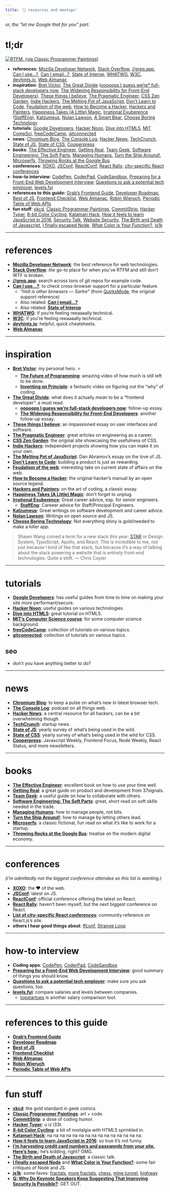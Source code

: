 ```yaml
---
title: '🤝 resources and meetups'
---
```


or, *the “let me Google that for you” part.*

# tl;dr
[![RTFM. (via Classic Programmer Paintings)](/img/rtfm.jpg "right-33")](https://classicprogrammerpaintings.com/post/146552180542/rtfm-charles-west-cope-oil-on-canvas-1872)

- **references**: [Mozilla Developer Network](https://developer.mozilla.org/en-US/), [Stack Overflow](https://stackoverflow.com/), [//grep.app](https://grep.app/), [Can I use…?](https://caniuse.com/), [Can I email…?](https://www.caniemail.com/), [State of Interop](https://wpt.fyi/interop-2023), [WHATWG](https://whatwg.org/), [W3C](https://www.w3.org/standards/), [devhints.io](https://devhints.io/), [Web Almanac](https://almanac.httparchive.org/en/2022/)
- **inspiration**: [Bret Victor](http://worrydream.com/), [The Great Divide](https://css-tricks.com/the-great-divide/) ([ooooops I guess we’re* full-stack developers now](https://css-tricks.com/ooooops-i-guess-were-full-stack-developers-now/), [The Widening Responsibility for Front-End Developers](https://css-tricks.com/the-widening-responsibility-for-front-end-developers/)), [These things I believe](https://jonoscript.wordpress.com/these-things-i-believe/), [The Pragmatic Engineer](https://newsletter.pragmaticengineer.com/), [CSS Zen Garden](http://csszengarden.com/), [Indie Hackers](https://www.indiehackers.com/), [The Melting Pot of JavaScript](https://increment.com/development/the-melting-pot-of-javascript/), [Don’t Learn to Code](http://ryanhoover.me/post/67471168540/dont-learn-to-code), [Feudalism of the web](https://kottke.org/18/07/the-webs-transition-from-nomadism-to-feudalism), [How to Become a Hacker](http://www.catb.org/esr/faqs/hacker-howto.html), [Hackers and Painters](http://www.paulgraham.com/hp.html), [Happiness Takes (A Little) Magic](https://web.archive.org/web/20161021143830/http://thewirecutter.com/blog/happiness-takes-a-little-magic/), [Irrational Exuberence](https://lethain.com/) ([StaffEng](https://staffeng.com/)), [Kalzumeus](https://www.kalzumeus.com/greatest-hits/), [Nolan Lawson](https://nolanlawson.com/2017/03/05/what-it-feels-like-to-be-an-open-source-maintainer/), [A Smart Bear](https://longform.asmartbear.com/), [Choose Boring Technology](https://boringtechnology.club/)
- **tutorials**: [Google Developers](https://developers.google.com/web/), [Hacker Noon](http://hackernoon.com/), [Dive into HTML5](http://diveinto.html5doctor.com/), [MIT CompSci](https://ocw.mit.edu/ans7870/6/6.005/s16/), [freeCodeCamp](https://medium.freecodecamp.org/), [gitconnected](https://levelup.gitconnected.com/)
- **news**: [Chromium Blog](https://blog.chromium.org/), [The Console Log](https://theconsolelog.com/), [Hacker News](https://news.ycombinator.com/), [TechCrunch](https://techcrunch.com/), [State of JS](https://stateofjs.com/), [State of CSS](https://stateofcss.com/), [Cooperpress](https://cooperpress.com/publications/)
- **books**: [The Effective Engineer](http://www.effectiveengineer.com/), [Getting Real](https://basecamp.com/books/Getting%20Real.pdf), [Team Geek](http://shop.oreilly.com/product/0636920018025.do), [Software Engineering: The Soft Parts](https://addyosmani.com/blog/software-engineering-soft-parts/?utm_source=hackernewsletter&utm_medium=email&utm_term=working), [Managing Humans](http://managinghumans.com/), [Turn the Ship Around!](https://www.davidmarquet.com/books/), [Microserfs](https://en.wikipedia.org/wiki/Microserfs), [Throwing Rocks at the Google Bus](http://www.rushkoff.com/books/throwing-rocks-at-the-google-bus/)
- **conferences**: [XOXO](https://2018.xoxofest.com/), [JSConf](https://jsconf.com/), [ReactConf](https://conf.reactjs.org/), [React Rally](https://www.reactrally.com/), [city-specific React conferences](https://reactjs.org/community/conferences.html)
- **how-to interview**: [CodePen](https://codepen.io/), [CoderPad](https://coderpad.io/), [CodeSandbox](https://codesandbox.io/s/new), [Preparing for a Front-End Web Development Interview](http://davidshariff.com/blog/preparing-for-a-front-end-web-development-interview-in-2017/), [Questions to ask a potential tech employer](https://gitlab.com/doctorj/interview-questions/blob/master/interview-questions.yml), [levels.fyi](https://www.levels.fyi/)
- **references to this guide:** [Grab’s Frontend Guide](https://github.com/grab/front-end-guide), [Developer Roadmap](https://github.com/kamranahmedse/developer-roadmap), [Best of JS](https://risingstars.js.org), [Frontend Checklist](https://frontendchecklist.io/), [Web Almanac](https://almanac.httparchive.org/), [Robin Wieruch](https://www.robinwieruch.de/react-libraries), [Periodic Table of Web APIs](http://wwwperiodictable.surge.sh/?hn5)
- **fun stuff**: [xkcd](https://xkcd.com/), [Classic Programmer Paintings](http://classicprogrammerpaintings.com/), [CommitStrip](http://www.commitstrip.com), [Hacker Typer](http://hackertyper.net/), [8-bit Color Cycling](http://www.effectgames.com/demos/canvascycle/), [Katamari Hack](http://kathack.com/), [How it feels to learn JavaScript in 2016](https://hackernoon.com/how-it-feels-to-learn-javascript-in-2016-d3a717dd577f), [Security Talk](https://www.youtube.com/watch?v=ajGX7odA87k), [Website Security](https://hackernoon.com/im-harvesting-credit-card-numbers-and-passwords-from-your-site-here-s-how-9a8cb347c5b5), [The Birth and Death of Javascript](https://www.destroyallsoftware.com/talks/the-birth-and-death-of-javascript), [I finally escaped Node](https://acco.io/i-escaped-node), [What Color is Your Function?](https://journal.stuffwithstuff.com/2015/02/01/what-color-is-your-function/), [js1k](https://js1k.com/)


----------
# references
- [**Mozilla Developer Network**](https://developer.mozilla.org/en-US/): the best reference for web technologies.
- [**Stack Overflow**](https://stackoverflow.com/): *the* go-to place for when you’ve RTFM and still don’t WTF is broken.
- [**//grep.app**](https://grep.app/): search across tons of git repos for example code. 
- [**Can I use…?**](https://caniuse.com/): to check cross-browser support for a particular feature.
    - “*Hell is other browsers — Sartre”* (from [QuirksMode](https://www.quirksmode.org/), the original support reference)
    - Also related: [**Can I email…?**](https://www.caniemail.com/)
    - Also related: [**State of Interop**](https://wpt.fyi/interop-2023)
- [**WHATWG**](https://whatwg.org/): if you’re feeling reeaaaally technical.
- [**W3C**](https://www.w3.org/standards/): if you’re feeling reeaaaally technical.
- [**devhints.io**](https://devhints.io/): helpful, quick cheatsheets.
- [**Web Almanac**](https://almanac.httparchive.org/en/2022/)


----------
# inspiration
- [**Bret Victor**](http://worrydream.com/): my personal hero. ⭐
    - [**The Future of Programming**](https://vimeo.com/71278954): amazing video of how much is still left to be done.
    - [**Inventing on Principle**](https://vimeo.com/36579366): a fantastic video on figuring out the “why” of coding.
- [**The Great Divide**](https://css-tricks.com/the-great-divide/): what does it actually *mean* to be a “frontend developer”. a must read.
    - [**ooooops I guess we’re full-stack developers now**](https://css-tricks.com/ooooops-i-guess-were-full-stack-developers-now/): follow-up essay.
    - [**The Widening Responsibility for Front-End Developers**](https://css-tricks.com/the-widening-responsibility-for-front-end-developers/): another follow-up essay.
- [**These things I believe**](https://jonoscript.wordpress.com/these-things-i-believe/): an impassioned essay on user interfaces and software.
- [**The Pragmatic Engineer**](https://newsletter.pragmaticengineer.com/): great articles on engineering as a career.
- [**CSS Zen Garden**](http://csszengarden.com/): the original site showcasing the usefulness of CSS.
- [**Indie Hackers**](https://www.indiehackers.com/): independent projects showing how you can make it on your own.
- [**The Melting Pot of JavaScript**](https://increment.com/development/the-melting-pot-of-javascript/): Dan Abramov’s essay on the love of JS.
- [**Don’t Learn to Code**](http://ryanhoover.me/post/67471168540/dont-learn-to-code): building a product is just as rewarding.
- [**Feudalism of the web**](https://kottke.org/18/07/the-webs-transition-from-nomadism-to-feudalism): interesting take on current state of affairs on the web.
- [**How to Become a Hacker**](http://www.catb.org/esr/faqs/hacker-howto.html): the original hacker’s manual by an open source legend.
- [**Hackers and Painters**](http://www.paulgraham.com/hp.html): on the art of coding, a classic essay.
- [**Happiness Takes (A Little) Magic**](https://web.archive.org/web/20161021143830/http://thewirecutter.com/blog/happiness-takes-a-little-magic/): don’t forget to unplug.
- [**Irrational Exuberence**](https://lethain.com/): Great career advice, esp. for senior engineers.
    - [**StaffEng**](https://staffeng.com/): Careeer advice for Staff/Principal Engineers.
- [**Kalzumeus**](https://www.kalzumeus.com/greatest-hits/): Great writings on software development and career advice.
- [**Nolan Lawson**](https://nolanlawson.com/2017/03/05/what-it-feels-like-to-be-an-open-source-maintainer/): Writings on open source and JS.
- [**Choose Boring Technology**](https://boringtechnology.club/): Not everything shiny is gold/needed to make a killer app.


> Shawn Wang coined a term for a new stack this year: [STAR](https://css-tricks.com/star-apps-a-new-generation-of-front-end-tooling-for-development-workflows/) or Design System, TypeScript, Apollo, and React. This is incredible to me, not just because I kind of like that stack, but because it’s a way of talking about the stack powering a website that is entirely front-end technologies. Quite a shift.
>  — Chris Coyier


----------
# tutorials
- [**Google Developers**](https://developers.google.com/web/): has useful guides from time to time on making your site more performant/secure.
- [**Hacker Noon**](http://hackernoon.com/): useful guides on various technologies.
- [**Dive into HTML5**](http://diveinto.html5doctor.com/): great tutorial on HTML5.
- [**MIT’s Computer Science course**](https://ocw.mit.edu/ans7870/6/6.005/s16/): for some computer science background.
- [**freeCodeCamp**](https://medium.freecodecamp.org/): collection of tutorials on various topics.
- [**gitconnected**](https://levelup.gitconnected.com/): collection of tutorials on various topics.
## seo
- don't you have anything better to do?


----------
# news
- [**Chromium Blog**](https://blog.chromium.org/): to keep a pulse on what’s new in latest browser tech.
- [**The Console Log**](https://theconsolelog.com/): podcast on all things web.
- [**Hacker News**](https://news.ycombinator.com/): a central resource for all hackers, can be a bit overwhelming though.
- [**TechCrunch**](https://techcrunch.com/): startup news.
- [**State of JS**](https://stateofjs.com/): yearly survey of what’s being used in the wild.
- [**State of CSS**](https://stateofcss.com/): yearly survey of what’s being used in the wild for CSS.
- [**Cooperpress**](https://cooperpress.com/publications/): Javascript Weekly, Frontend Focus, Node Weekly, React Status, and more newsletters.


----------
# books
- [**The Effective Engineer**](http://www.effectiveengineer.com/): excellent book on how to use your time well.
- [**Getting Real**](https://basecamp.com/books/Getting%20Real.pdf): a great guide on product and development from 37signals.
- [**Team Geek**](http://shop.oreilly.com/product/0636920018025.do): a useful guide on how to collaborate with others.
- [**Software Engineering: The Soft Parts**](https://addyosmani.com/blog/software-engineering-soft-parts/?utm_source=hackernewsletter&utm_medium=email&utm_term=working): great, short read on soft skills needed in the trade.
- [**Managing Humans**](http://managinghumans.com/): how to manage people, not bits.
- [**Turn the Ship Around!**](https://www.davidmarquet.com/books/): how to manage by letting others lead.
- [**Microserfs**](https://en.wikipedia.org/wiki/Microserfs): a classic fictional, fun read on what it’s like to work for a startup.
- [**Throwing Rocks at the Google Bus**](http://www.rushkoff.com/books/throwing-rocks-at-the-google-bus/): treatise on the modern digital economy.


----------
# conferences

*(i’m admittedly not the biggest conference attendee so this list is wanting.)*

- [**XOXO**](https://2018.xoxofest.com/): the ❤ of the web.
- [**JSConf**](https://jsconf.com/): latest on JS.
- [**ReactConf**](https://conf.reactjs.org/): official conference offering the latest on React.
- [**React Rally**](https://www.reactrally.com/): haven’t been myself, but the next biggest conference on React.
- [**List of city-specific React conferences**](https://reactjs.org/community/conferences.html): community reference on React.js’s site.
- **others I hear good things about**: [ffconf](https://2018.ffconf.org/), [Strange Loop](https://www.thestrangeloop.com/)


----------
# how-to interview
- **Coding apps**: [CodePen](https://codepen.io/), [CoderPad](https://coderpad.io/), [CodeSandbox](https://codesandbox.io/s/new)
- [**Preparing for a Front-End Web Development Interview**](http://davidshariff.com/blog/preparing-for-a-front-end-web-development-interview-in-2017/): good summary of things you should know.
- [**Questions to ask a potential tech employer**](https://gitlab.com/doctorj/interview-questions/blob/master/interview-questions.yml): make sure you ask questions, too.
- [**levels.fyi**](https://www.levels.fyi/): compare salaries and levels between companies.
    - [topstartups](https://topstartups.io/startup-salary-equity-database) is another salary comparison tool.


----------
# references to this guide
- [**Grab’s Frontend Guide**](https://github.com/grab/front-end-guide)
- [**Developer Roadmap**](https://github.com/kamranahmedse/developer-roadmap)
- [**Best of JS**](https://risingstars.js.org)
- [**Frontend Checklist**](https://frontendchecklist.io/)
- [**Web Almanac**](https://almanac.httparchive.org/)
- [**Robin Wieruch**](https://www.robinwieruch.de/react-libraries)
- [**Periodic Table of Web APIs**](http://wwwperiodictable.surge.sh/?hn5)


----------
# fun stuff
- [**xkcd**](https://xkcd.com/): the gold standard in geek comics.
- [**Classic Programmer Paintings**](http://classicprogrammerpaintings.com/): art + code.
- [**CommitStrip**](http://www.commitstrip.com): a dose of coding humor.
- [**Hacker Typer**](http://hackertyper.net/): u iz l33t.
- [**8-bit Color Cycling**](http://www.effectgames.com/demos/canvascycle/): a bit of nostalgia with HTML5 sprinkled in.
- [**Katamari Hack**](http://kathack.com/): na na na na na na na na na na na na na na na.
- [**How it feels to learn JavaScript in 2016**](https://hackernoon.com/how-it-feels-to-learn-javascript-in-2016-d3a717dd577f): so true it’s not funny.
- [**I’m harvesting credit card numbers and passwords from your site. Here’s how.**](https://hackernoon.com/im-harvesting-credit-card-numbers-and-passwords-from-your-site-here-s-how-9a8cb347c5b5): he’s kidding, right? OMG.
- [**The Birth and Death of Javascript**](https://www.destroyallsoftware.com/talks/the-birth-and-death-of-javascript): a classic talk.
- [**I finally escaped Node**](https://acco.io/i-escaped-node) and [**What Color is Your Function?**](https://journal.stuffwithstuff.com/2015/02/01/what-color-is-your-function/): some fair critiques of Node and JS.
- [**js1k**](https://js1k.com/): some faves: [fractals](https://js1k.com/2014-dragons/demo/1903), [more fractals](https://js1k.com/2016-elemental/demo/2552), [chess](https://vole.wtf/kilobytes-gambit/), [mine tunnel](https://js1k.com/2013-spring/demo/1555), [highway](https://js1k.com/2014-dragons/demo/1951)
- [**Q: Why Do Keynote Speakers Keep Suggesting That Improving Security Is Possible?**](https://www.youtube.com/watch?v=ajGX7odA87k): GET OUT.


<YouTube href="https://www.youtube.com/embed/21OwTUEiGGM" />
